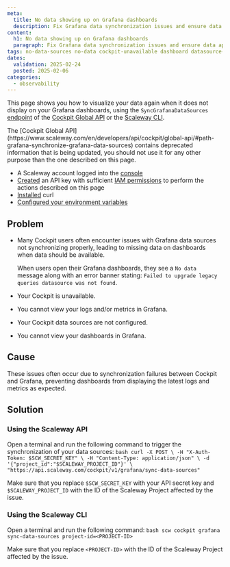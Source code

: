 ```yaml
---
meta:
  title: No data showing up on Grafana dashboards
  description: Fix Grafana data synchronization issues and ensure data appears on Cockpit dashboards with this troubleshooting guide.
content:
  h1: No data showing up on Grafana dashboards
  paragraph: Fix Grafana data synchronization issues and ensure data appears on Cockpit dashboards with this troubleshooting guide.
tags: no-data-sources no-data cockpit-unavailable dashboard datasource-not-found missing-data cannot-view access-cockpit
dates:
  validation: 2025-02-24
  posted: 2025-02-06
categories:
  - observability
---
```


This page shows you how to visualize your data again when it does not display on your Grafana dashboards, using the `SyncGrafanaDataSources` [endpoint](https://www.scaleway.com/en/developers/api/cockpit/global-api/#path-grafana-synchronize-grafana-data-sources) of the [Cockpit Global API](https://www.scaleway.com/en/developers/api/cockpit/global-api/#path-grafana-synchronize-grafana-data-sources) or the [Scaleway CLI](https://cli.scaleway.com/cockpit/#get-your-cockpits-grafana).

<Message type="important">
 The [Cockpit Global API](https://www.scaleway.com/en/developers/api/cockpit/global-api/#path-grafana-synchronize-grafana-data-sources) contains deprecated information that is being updated, you should  not use it for any other purpose than the one described on this page.
</Message>

<Macro id="requirements" />

  - A Scaleway account logged into the [console](https://console.scaleway.com)
  - [Created](/iam/how-to/create-api-keys/) an API key with sufficient [IAM permissions](/iam/reference-content/permission-sets/) to perform the actions described on this page
  - [Installed](https://curl.se/download.html) curl
  - [Configured your environment variables](https://github.com/scaleway/scaleway-cli/blob/master/docs/commands/config.md)


## Problem

- Many Cockpit users often encounter issues with Grafana data sources not synchronizing properly, leading to missing data on dashboards when data should be available.

  When users open their Grafana dashboards, they see a `No data` message along with an error banner stating: `Failed to upgrade legacy queries datasource was not found`.

  <Lightbox src="scaleway_cpt_grafana_datasources_troubleshooting.webp" alt="Grafana dashboard showing error messages and warning signs of no data found for the user's datasources" />

- Your Cockpit is unavailable.
- You cannot view your logs and/or metrics in Grafana.
- Your Cockpit data sources are not configured.
- You cannot view your dashboards in Grafana.

## Cause

These issues often occur due to synchronization failures between Cockpit and Grafana, preventing dashboards from displaying the latest logs and metrics as expected.

## Solution

### Using the Scaleway API

Open a terminal and run the following command to trigger the synchronization of your data sources:
    ```bash
    curl -X POST \
    -H "X-Auth-Token: $SCW_SECRET_KEY" \
    -H "Content-Type: application/json" \
    -d '{"project_id":"$SCALEWAY_PROJECT_ID"}' \
    "https://api.scaleway.com/cockpit/v1/grafana/sync-data-sources"
    ```

Make sure that you replace `$SCW_SECRET_KEY` with your API secret key and `$SCALEWAY_PROJECT_ID` with the ID of the Scaleway Project affected by the issue.

### Using the Scaleway CLI

Open a terminal and run the following command:
    ```bash
    scw cockpit grafana sync-data-sources project-id=<PROJECT-ID>
    ```

Make sure that you replace `<PROJECT-ID>` with the ID of the Scaleway Project affected by the issue.